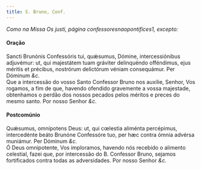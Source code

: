 ```yaml
---
title: S. Bruno, Conf.
---
```



<em>Como na Missa Os justi, página confessoresnaopontifices1, excepto:</em>

<h4 class="text-center">Oração</h4>
<div class="container-fluid">
<div class="row">
<div class="col-6 dropcaps text-justify">
Sancti Brunónis Confessóris tui, quǽsumus, Dómine, intercessiónibus adjuvémur: ut, qui majestátem tuam gráviter delinquéndo offéndimus, ejus méritis et précibus, nostrórum delictórum véniam consequámur. Per Dóminum <em>&c.</em>
</div>
<div class="col-6 dropcaps text-justify">
Que a intercessão do vosso Santo Confessor Bruno nos auxilie, Senhor, Vos rogamos, a fim de que, havendo ofendido gravemente a vossa majestade, obtenhamos o perdão dos nossos pecados pelos méritos e preces do mesmo santo. Por nosso Senhor <em>&c.</em>
</div>
</div>
</div>

<h4 class="text-center">Postcomúnio</h4>
<div class="container-fluid">
<div class="row">
<div class="col-6 dropcaps text-justify">
Quǽsumus, omnípotens Deus: ut, qui cœlestia aliménta percépimus, intercedénte beáto Brunóne Confessóre tuo, per hæc contra ómnia advérsa muniámur. Per Dóminum <em>&c.</em>
</div>
<div class="col-6 dropcaps text-justify">
Ó Deus omnipotente, Vos imploramos, havendo nós recebido o alimento celestial, fazei que, por intercessão do B. Confessor Bruno, sejamos fortificados contra todas as adversidades. Por nosso Senhor <em>&c.</em>
</div>
</div>
</div>
